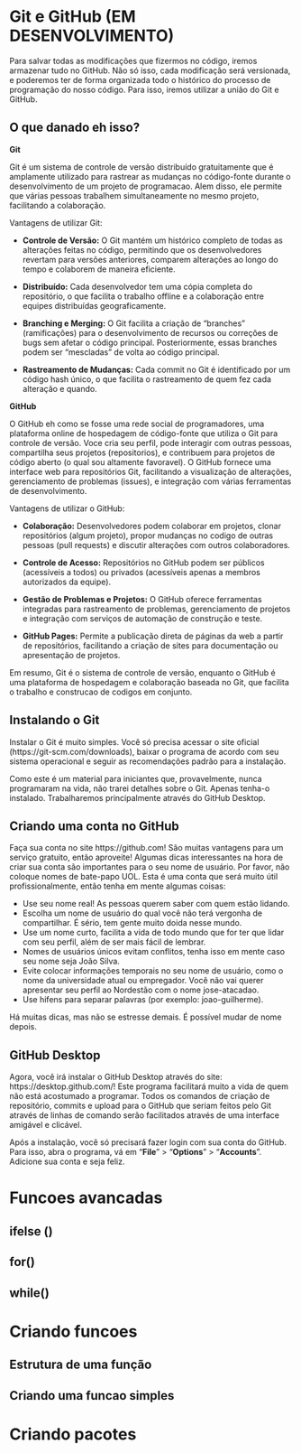 # Git e GitHub (EM DESENVOLVIMENTO)
  
  Para salvar todas as modificações que fizermos no código, iremos armazenar tudo no GitHub. Não só isso, cada modificação será versionada, e poderemos ter de forma organizada todo o histórico do processo de programação do nosso código. Para isso, iremos utilizar a união do Git e GitHub.
  
## O que danado eh isso?
  
**Git**
  
Git é um sistema de controle de versão distribuído gratuitamente que é amplamente utilizado para rastrear as mudanças no código-fonte durante o desenvolvimento de um projeto de programacao. Alem disso, ele permite que várias pessoas trabalhem simultaneamente no mesmo projeto, facilitando a colaboração.
  
Vantagens de utilizar Git:
  
  - **Controle de Versão:** O Git mantém um histórico completo de todas as alterações feitas no código, permitindo que os desenvolvedores revertam para versões anteriores, comparem alterações ao longo do tempo e colaborem de maneira eficiente.

  - **Distribuído:** Cada desenvolvedor tem uma cópia completa do repositório, o que facilita o trabalho offline e a colaboração entre equipes distribuídas geograficamente.

  - **Branching e Merging:** O Git facilita a criação de "branches" (ramificações) para o desenvolvimento de recursos ou correções de bugs sem afetar o código principal. Posteriormente, essas branches podem ser "mescladas" de volta ao código principal.

  - **Rastreamento de Mudanças:** Cada commit no Git é identificado por um código hash único, o que facilita o rastreamento de quem fez cada alteração e quando.

**GitHub**

O GitHub eh como se fosse uma rede social de programadores, uma plataforma online de hospedagem de código-fonte que utiliza o Git para controle de versão. Voce cria seu perfil, pode interagir com outras pessoas, compartilha seus projetos (repositorios), e contribuem para projetos de código aberto (o qual sou altamente favoravel). O GitHub fornece uma interface web para repositórios Git, facilitando a visualização de alterações, gerenciamento de problemas (issues), e integração com várias ferramentas de desenvolvimento.
  
Vantagens de utilizar o GitHub:
  
  - **Colaboração:** Desenvolvedores podem colaborar em projetos, clonar repositórios (algum projeto), propor mudanças no codigo de outras pessoas (pull requests) e discutir alterações com outros colaboradores.
  
  - **Controle de Acesso:** Repositórios no GitHub podem ser públicos (acessíveis a todos) ou privados (acessíveis apenas a membros autorizados da equipe).
  
  - **Gestão de Problemas e Projetos:** O GitHub oferece ferramentas integradas para rastreamento de problemas, gerenciamento de projetos e integração com serviços de automação de construção e teste.
  
  - **GitHub Pages:** Permite a publicação direta de páginas da web a partir de repositórios, facilitando a criação de sites para documentação ou apresentação de projetos.
  
Em resumo, Git é o sistema de controle de versão, enquanto o GitHub é uma plataforma de hospedagem e colaboração baseada no Git, que facilita o trabalho e construcao de codigos em conjunto.
  
## Instalando o Git

Instalar o Git é muito simples. Você só precisa acessar o site oficial (https://git-scm.com/downloads), baixar o programa de acordo com seu sistema operacional e seguir as recomendações padrão para a instalação.

Como este é um material para iniciantes que, provavelmente, nunca programaram na vida, não trarei detalhes sobre o Git. Apenas tenha-o instalado. Trabalharemos principalmente através do GitHub Desktop.

## Criando uma conta no GitHub

Faça sua conta no site https://github.com! São muitas vantagens para um serviço gratuito, então aproveite! Algumas dicas interessantes na hora de criar sua conta são importantes para o seu nome de usuário. Por favor, não coloque nomes de bate-papo UOL. Esta é uma conta que será muito útil profissionalmente, então tenha em mente algumas coisas:

- Use seu nome real! As pessoas querem saber com quem estão lidando.
- Escolha um nome de usuário do qual você não terá vergonha de compartilhar. É sério, tem gente muito doida nesse mundo.
- Use um nome curto, facilita a vida de todo mundo que for ter que lidar com seu perfil, além de ser mais fácil de lembrar.
- Nomes de usuários únicos evitam conflitos, tenha isso em mente caso seu nome seja João Silva.
- Evite colocar informações temporais no seu nome de usuário, como o nome da universidade atual ou empregador. Você não vai querer apresentar seu perfil ao Nordestão com o nome jose-atacadao.
- Use hifens para separar palavras (por exemplo: joao-guilherme).

Há muitas dicas, mas não se estresse demais. É possível mudar de nome depois.

## GitHub Desktop
  
Agora, você irá instalar o GitHub Desktop através do site: https://desktop.github.com/! Este programa facilitará muito a vida de quem não está acostumado a programar. Todos os comandos de criação de repositório, commits e upload para o GitHub que seriam feitos pelo Git através de linhas de comando serão facilitados através de uma interface amigável e clicável.
  
Após a instalação, você só precisará fazer login com sua conta do GitHub. Para isso, abra o programa, vá em "**File**" > "**Options**" > "**Accounts**". Adicione sua conta e seja feliz.
  
# Funcoes avancadas
  
## ifelse ()

## for()

## while()

# Criando funcoes
  
## Estrutura de uma função
  
## Criando uma funcao simples
  
# Criando pacotes